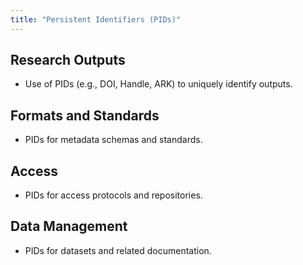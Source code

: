 ```yaml
---
title: "Persistent Identifiers (PIDs)"
---
```


## Research Outputs
- Use of PIDs (e.g., DOI, Handle, ARK) to uniquely identify outputs.

## Formats and Standards
- PIDs for metadata schemas and standards.

## Access
- PIDs for access protocols and repositories.

## Data Management
- PIDs for datasets and related documentation.